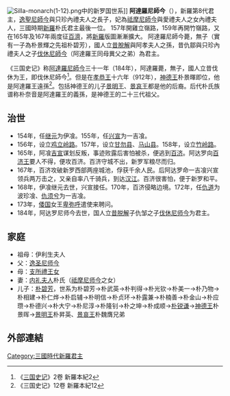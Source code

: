 {{朝鮮半島君王
| 名稱=阿達羅尼師今
| 新羅代數=8
| 前任=[[逸聖尼師今|逸聖尼師今]]
| 繼任=[[伐休尼師今|伐休尼師今]]
| 畫像=
| 說明=
| 在位=154年—184年
| 年號=
| 姓名=朴阿達羅
| 封號=
| 字=
| 號=
| 別名=
| 出生年=？
| 立世子=
| 逝世年=194年
| 廟號=
| 諡號=
| 陵墓=
| 父親=[[逸聖尼師今|逸聖尼師今]]
| 母親=支所禮王之女
| 嫡母=
| 皇后=
| 王后=內禮夫人
| 王妃=
| 妃=
| 嫡子=
| 庶子=
| 嫡女=
| 庶女=
| 注釋=
|}}
[[File:Silla-monarch(1-12).png|left]]中的新罗国世系]] 
'''阿達羅尼師今'''（{{bd|？||184年||}}），新羅第8代君主，[[逸聖尼師今|逸聖尼師今]]與只珍內禮夫人之長子，妃為[[祗摩尼師今|祗摩尼師今]]與愛禮夫人之女內禮夫人，三國時期[[新羅|新羅]]朴氏君主最後一位。 157年開雞立嶺路，159年再開竹嶺路，又在165年及167年兩度征[[百濟|百濟]]，將[[新羅|新羅]]版圖漸漸擴大。 阿達羅尼師今薨，無子（實有一子為朴景輝之先祖朴碧芳），國人立[[脫解尼師今|昔脫解]]與阿孝夫人之孫，昔仇鄒與只珍內禮夫人之子[[伐休尼師今|伐休尼師今]]（阿達羅王同母異父之弟）為君主。

《三国史记》称[[阿達羅尼師今|阿達羅尼師今]]三十一年（184年），阿達羅薨，無子，國人立昔伐休为王，即伐休尼師今<ref>《[[三国史记|三国史记]]》2卷 新羅本紀2</ref>。但是在[[孝恭王|孝恭王]]十六年（912年），[[神德王|神德王]]朴景暉即位，他是阿達羅王遠孫<ref>《三国史记》12卷 新羅本紀12</ref>。包括神德王的儿子[[景明王|景明王]]、[[景哀王|景哀王]]都是他的后裔。后代朴氏族谱称朴奈音是阿達羅王的義孫，是神德王的二十三代祖父。

== 治世 ==
*154年，任[[继元|继元]]为伊飡。155年，任[[兴宣|兴宣]]为一吉飡。
*156年，设立[[鸡立岭路|鸡立岭路]]。157年，设立[[甘勿县|甘勿县]]、[[马山县_(新罗)|马山县]]。158年，设立[[竹岭路|竹岭路]]。
*165年，阿飡[[吉宣|吉宣]]谋划反叛，事迹败露后害怕被杀，便逃到[[百济|百济]]。阿达罗向[[盖娄王|百济王]]要人不得，便攻百济。百济守城不出，新罗军粮尽而归。
*167年，百济攻破新罗西部两座城池，俘获千余人民。后阿达罗命一吉飡兴宣领兵两万击之，又亲自率八千骑兵，到达[[汉江_(韩国)|汉江]]。百济很害怕，便于新罗和平。
*168年，伊飡继元去世，兴宣接任。170年，百济侵略边境。172年，任[[仇道|仇道]]为波珍飡、[[仇须兮|仇须兮]]为一吉飡。
*173年，[[倭国|倭国]]女王[[卑弥呼|卑弥呼]]遣使来聘问。
*184年，阿达罗尼师今去世，国人立[[脱解尼师今|昔脱解]]子仇邹之子[[伐休尼师今|伐休尼师今]]为君主。

== 家庭 ==
*祖母：伊利生夫人
*父：[[逸圣尼师今|逸圣尼师今]]
*母：[[支所禮王女|支所禮王女]]
*妻：[[内礼夫人|内礼夫人]]朴氏（[[祗摩尼师今|祗摩尼师今]]之女）
*儿子：[[朴碧芳|朴碧芳]]，世系为朴碧芳→朴武英→朴判得→朴光钦→朴美一→朴乃物→朴相建→朴仁烨→朴启辅→朴明信→朴贞环→朴露兼→朴楠善→朴金山→朴应瓒→朴德兴→朴大宁→朴尼淳→朴隆钊→朴之坤→朴成顺→[[朴锐谦|朴锐谦]]→[[神德王|神德王]]朴景晖→[[景明王|景明王]]朴昇英、[[景哀王|景哀王]]朴魏膺兄弟

== 外部連結 ==
{{wikisource|三國史記/卷02}}


{{新罗君主}}



[[Category:三國時代新羅君主|Category:三國時代新羅君主]]